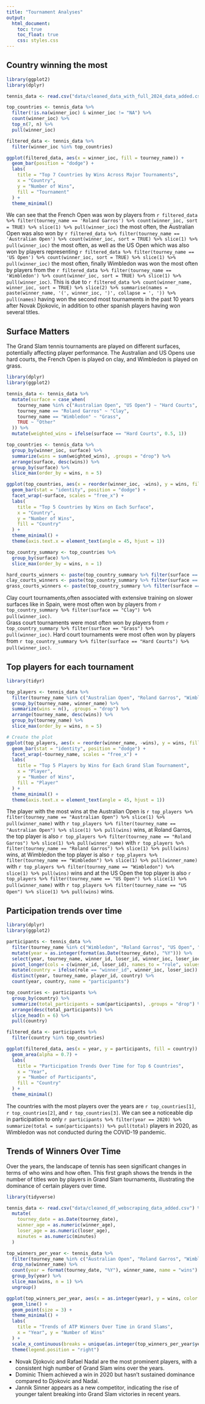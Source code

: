```yaml
---
title: "Tournament Analyses"
output: 
  html_document:
    toc: true
    toc_float: true
    css: styles.css
---
```


## Country winning the most
```r

library(ggplot2)
library(dplyr)

tennis_data <- read.csv("data/cleaned_data_with_full_2024_data_added.csv")

top_countries <- tennis_data %>%
  filter(!is.na(winner_ioc) & winner_ioc != "NA") %>%
  count(winner_ioc) %>%
  top_n(7, n) %>%
  pull(winner_ioc)

filtered_data <- tennis_data %>%
  filter(winner_ioc %in% top_countries)

ggplot(filtered_data, aes(x = winner_ioc, fill = tourney_name)) +
  geom_bar(position = "dodge") +
  labs(
    title = "Top 7 Countries by Wins Across Major Tournaments",
    x = "Country",
    y = "Number of Wins",
    fill = "Tournament"
  ) +
  theme_minimal()
```

We can see that the French Open was won by players from `r filtered_data %>% filter(tourney_name == 'Roland Garros') %>% count(winner_ioc, sort = TRUE) %>% slice(1) %>% pull(winner_ioc)` the most often, the Australian Open was also won by `r filtered_data %>% filter(tourney_name == 'Australian Open') %>% count(winner_ioc, sort = TRUE) %>% slice(1) %>% pull(winner_ioc)` the most often, as well as the US Open which was also won by players representing `r filtered_data %>% filter(tourney_name == 'US Open') %>% count(winner_ioc, sort = TRUE) %>% slice(1) %>% pull(winner_ioc)` the most often, finally Wimbledon was won the most often by players from the `r filtered_data %>% filter(tourney_name == 'Wimbledon') %>% count(winner_ioc, sort = TRUE) %>% slice(1) %>% pull(winner_ioc)`. This is due to `r filtered_data %>% count(winner_name, winner_ioc, sort = TRUE) %>% slice(2) %>% summarise(names = paste(winner_name, '(', winner_ioc, ')', collapse = ', ')) %>% pull(names)` having won the second most tournaments in the past 10 years after Novak Djokovic, in addition to other spanish players having won several titles.

## Surface Matters
The Grand Slam tennis tournaments are played on different surfaces, potentially affecting player performance. The Australian and US Opens use hard courts, the French Open is played on clay, and Wimbledon is played on grass.

```r

library(dplyr)
library(ggplot2)

tennis_data <- tennis_data %>%
  mutate(surface = case_when(
    tourney_name %in% c("Australian Open", "US Open") ~ "Hard Courts",
    tourney_name == "Roland Garros" ~ "Clay",
    tourney_name == "Wimbledon" ~ "Grass",
    TRUE ~ "Other"
  )) %>%
  mutate(weighted_wins = ifelse(surface == "Hard Courts", 0.5, 1))

top_countries <- tennis_data %>%
  group_by(winner_ioc, surface) %>%
  summarize(wins = sum(weighted_wins), .groups = "drop") %>%
  arrange(surface, desc(wins)) %>%
  group_by(surface) %>%
  slice_max(order_by = wins, n = 5)

ggplot(top_countries, aes(x = reorder(winner_ioc, -wins), y = wins, fill = winner_ioc)) +
  geom_bar(stat = "identity", position = "dodge") +
  facet_wrap(~surface, scales = "free_x") +
  labs(
    title = "Top 5 Countries by Wins on Each Surface",
    x = "Country",
    y = "Number of Wins",
    fill = "Country"
  ) +
  theme_minimal() +
  theme(axis.text.x = element_text(angle = 45, hjust = 1))


```

```r
top_country_summary <- top_countries %>%
  group_by(surface) %>%
  slice_max(order_by = wins, n = 1)

hard_courts_winners <- paste(top_country_summary %>% filter(surface == "Hard Courts") %>% pull(winner_ioc))
clay_courts_winners <- paste(top_country_summary %>% filter(surface == "Clay") %>% pull(winner_ioc))
grass_courts_winners <- paste(top_country_summary %>% filter(surface == "Grass") %>% pull(winner_ioc))


```

Clay court tournaments,often associated with extensive training on slower surfaces like in Spain, were most often won by players from `r top_country_summary %>% filter(surface == "Clay") %>% pull(winner_ioc)`.  
Grass court tournaments were most often won by players from `r top_country_summary %>% filter(surface == "Grass") %>% pull(winner_ioc)`.
Hard court tournaments were most often won by players from `r top_country_summary %>% filter(surface == "Hard Courts") %>% pull(winner_ioc)`.  


## Top players for each tournament
```r
library(tidyr)

top_players <- tennis_data %>%
  filter(tourney_name %in% c("Australian Open", "Roland Garros", "Wimbledon", "US Open")) %>%
  group_by(tourney_name, winner_name) %>%
  summarize(wins = n(), .groups = "drop") %>%
  arrange(tourney_name, desc(wins)) %>%
  group_by(tourney_name) %>%
  slice_max(order_by = wins, n = 5)

# Create the plot
ggplot(top_players, aes(x = reorder(winner_name, -wins), y = wins, fill = winner_name)) +
  geom_bar(stat = "identity", position = "dodge") +
  facet_wrap(~tourney_name, scales = "free_x") +
  labs(
    title = "Top 5 Players by Wins for Each Grand Slam Tournament",
    x = "Player",
    y = "Number of Wins",
    fill = "Player"
  ) +
  theme_minimal() +
  theme(axis.text.x = element_text(angle = 45, hjust = 1))

```

The player with the most wins at the Australian Open is `r top_players %>% filter(tourney_name == "Australian Open") %>% slice(1) %>% pull(winner_name)` with `r top_players %>% filter(tourney_name == "Australian Open") %>% slice(1) %>% pull(wins)` wins, at Roland Garros, the top player is also `r top_players %>% filter(tourney_name == "Roland Garros") %>% slice(1) %>% pull(winner_name)` with `r top_players %>% filter(tourney_name == "Roland Garros") %>% slice(1) %>% pull(wins)` wins, at Wimbledon the top player is also `r top_players %>% filter(tourney_name == "Wimbledon") %>% slice(1) %>% pull(winner_name)` with `r top_players %>% filter(tourney_name == "Wimbledon") %>% slice(1) %>% pull(wins)` wins and at the US Open the top player is also `r top_players %>% filter(tourney_name == "US Open") %>% slice(1) %>% pull(winner_name)` with `r top_players %>% filter(tourney_name == "US Open") %>% slice(1) %>% pull(wins)` wins.

## Participation trends over time

```r
library(dplyr)
library(ggplot2)

participants <- tennis_data %>%
  filter(tourney_name %in% c("Wimbledon", "Roland Garros", "US Open", "Australian Open")) %>%
  mutate(year = as.integer(format(as.Date(tourney_date), "%Y"))) %>%
  select(year, tourney_name, winner_id, loser_id, winner_ioc, loser_ioc) %>%
  pivot_longer(cols = c(winner_id, loser_id), names_to = "role", values_to = "player_id") %>%
  mutate(country = ifelse(role == "winner_id", winner_ioc, loser_ioc)) %>%
  distinct(year, tourney_name, player_id, country) %>%
  count(year, country, name = "participants")

top_countries <- participants %>%
  group_by(country) %>%
  summarize(total_participants = sum(participants), .groups = "drop") %>%
  arrange(desc(total_participants)) %>%
  slice_head(n = 6) %>%
  pull(country)

filtered_data <- participants %>%
  filter(country %in% top_countries)

ggplot(filtered_data, aes(x = year, y = participants, fill = country)) +
  geom_area(alpha = 0.7) +
  labs(
    title = "Participation Trends Over Time for Top 6 Countries",
    x = "Year",
    y = "Number of Participants",
    fill = "Country"
  ) +
  theme_minimal()
```

The countries with the most players over the years are `r top_countries[1]`, `r top_countries[2]`, and `r top_countries[3]`. We can see a noticeable dip in participation to only `r participants %>% filter(year == 2020) %>% summarize(total = sum(participants)) %>% pull(total)` players in 2020, as Wimbledon was not conducted during the COVID-19 pandemic.

## Trends of Winners Over Time

Over the years, the landscape of tennis has seen significant changes in terms of who wins and how often. This first graph shows the trends in the number of titles won by players in Grand Slam tournaments, illustrating the dominance of certain players over time. 

```r
library(tidyverse)

tennis_data <- read.csv("data/cleaned_df_webscraping_data_added.csv") %>%
  mutate(
    tourney_date = as.Date(tourney_date),
    winner_age = as.numeric(winner_age),
    loser_age = as.numeric(loser_age),
    minutes = as.numeric(minutes)
  )

top_winners_per_year <- tennis_data %>%
  filter(tourney_name %in% c("Australian Open", "Roland Garros", "Wimbledon", "US Open")) %>%
  drop_na(winner_name) %>%
  count(year = format(tourney_date, "%Y"), winner_name, name = "wins") %>%
  group_by(year) %>%
  slice_max(wins, n = 1) %>%
  ungroup()

ggplot(top_winners_per_year, aes(x = as.integer(year), y = wins, color = winner_name)) +
  geom_line() +
  geom_point(size = 3) +
  theme_minimal() +
  labs(
    title = "Trends of ATP Winners Over Time in Grand Slams",
    x = "Year", y = "Number of Wins"
  ) +
  scale_x_continuous(breaks = unique(as.integer(top_winners_per_year$year))) +
  theme(legend.position = "right")
```

- Novak Djokovic and Rafael Nadal are the most prominent players, with a consistent high number of Grand Slam wins over the years.  
- Dominic Thiem achieved a win in 2020 but hasn’t sustained dominance compared to Djokovic and Nadal.  
- Jannik Sinner appears as a new competitor, indicating the rise of younger talent breaking into Grand Slam victories in recent years.  
